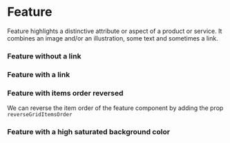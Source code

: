 
<Meta title="Components/Feature" component={Feature} />

# Feature

Feature highlights a distinctive attribute or aspect of a product or service. It combines an image and/or an illustration, some text and sometimes a link.

### Feature without a link

<Canvas>
  <Story name="Feature without a link">
    <Feature {...feature.withoutLink} />
  </Story>
</Canvas>

### Feature with a link

<Canvas>
  <Story name="Feature with a link">
    <Feature {...feature.withLink} />
  </Story>
</Canvas>

### Feature with items order reversed

We can reverse the item order of the feature component by adding the prop `reverseGridItemsOrder`

<Canvas>
  <Story name="Feature with items reversed">
    <Feature reverseGridItemsOrder {...feature.withLink} />
  </Story>
</Canvas>

### Feature with a high saturated background color

<Canvas>
  <Story name="Feature with a high saturated background color">
    <Box as="section" bgColor="#000" py={{ md: 16 }} px={{ md: 8 }}>
      <Feature bgColorWithHighSaturation {...feature.withLink} />
    </Box>
  </Story>
</Canvas>

<ArgsTable of={Feature} />
